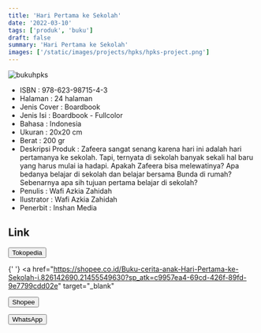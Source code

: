 ```yaml
---
title: 'Hari Pertama ke Sekolah'
date: '2022-03-10'
tags: ['produk', 'buku']
draft: false
summary: 'Hari Pertama ke Sekolah'
images: ['/static/images/projects/hpks/hpks-project.png']
---
```


![bukuhpks](/static/images/projects/hpks/hpks-project.png)

- ISBN : 978-623-98715-4-3
- Halaman : 24 halaman
- Jenis Cover : Boardbook
- Jenis Isi : Boardbook - Fullcolor
- Bahasa : Indonesia
- Ukuran : 20x20 cm
- Berat : 200 gr
- Deskripsi Produk : Zafeera sangat senang karena hari ini adalah hari pertamanya ke sekolah. Tapi, ternyata di sekolah banyak sekali hal baru yang harus mulai ia hadapi. Apakah Zafeera bisa melewatinya? Apa bedanya belajar di sekolah dan belajar bersama Bunda di rumah? Sebenarnya apa sih tujuan pertama belajar di sekolah?
- Penulis : Wafi Azkia Zahidah
- Ilustrator : Wafi Azkia Zahidah
- Penerbit : Inshan Media

## Link

<div>
  <a href="https://www.tokopedia.com/inshanbooks-store/buku-cerita-anak-hari-pertama-ke-sekolah?extParam=whid%3D14055660" target="_blank">
    <button className="btn-tokped">Tokopedia</button>
  </a>

{' '}
<a
  href="https://shopee.co.id/Buku-cerita-anak-Hari-Pertama-ke-Sekolah-i.826142690.21455549630?sp_atk=c9957ea4-69cd-426f-89fd-9e7799cdd02e"
  target="_blank"
>
  <button className="btn-shopee">Shopee</button>
</a>

  <a href="https://wa.me/6285747101917" target="_blank">
    <button className="btn-wa">WhatsApp</button>
  </a>
</div>
